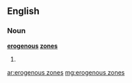 ==English==

===Noun===
'''[[erogenous]] [[zones]]'''

# {{plural of|erogenous zone}}

[[ar:erogenous zones]]
[[mg:erogenous zones]]